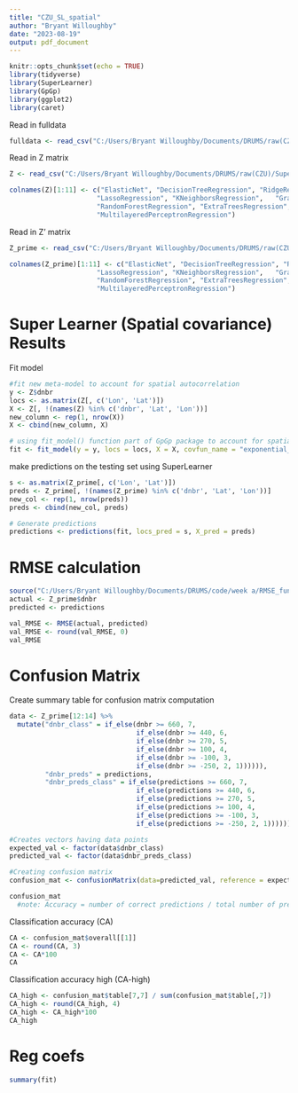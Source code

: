 ---
title: "CZU_SL_spatial"
author: "Bryant Willoughby"
date: "2023-08-19"
output: pdf_document
---

```{r setup, include=FALSE}
knitr::opts_chunk$set(echo = TRUE)
library(tidyverse)
library(SuperLearner)
library(GpGp)
library(ggplot2)
library(caret)
```

Read in fulldata
```{r}
fulldata <- read_csv("C:/Users/Bryant Willoughby/Documents/DRUMS/raw(CZU)/Final data sets/prefire_czu_grouped_standard_finaldata.csv")
```

Read in Z matrix 
```{r} 
Z <- read_csv("C:/Users/Bryant Willoughby/Documents/DRUMS/raw(CZU)/SuperLearner/CZU_NEW_meta_data.csv")

colnames(Z)[1:11] <- c("ElasticNet", "DecisionTreeRegression", "RidgeRegression", 
                      "LassoRegression", "KNeighborsRegression",   "GradientBoostingRegression", "XGBoostRegression", "BaggingRegression", 
                      "RandomForestRegression", "ExtraTreesRegression", 
                      "MultilayeredPerceptronRegression")

```

Read in Z' matrix
```{r}
Z_prime <- read_csv("C:/Users/Bryant Willoughby/Documents/DRUMS/raw(CZU)/SuperLearner/CZU_NEW_predicted_fitted_values.csv")

colnames(Z_prime)[1:11] <- c("ElasticNet", "DecisionTreeRegression", "RidgeRegression", 
                      "LassoRegression", "KNeighborsRegression",   "GradientBoostingRegression", "XGBoostRegression", "BaggingRegression", 
                      "RandomForestRegression", "ExtraTreesRegression", 
                      "MultilayeredPerceptronRegression")

```


# Super Learner (Spatial covariance) Results 

Fit model 
```{r}
#fit new meta-model to account for spatial autocorrelation
y <- Z$dnbr
locs <- as.matrix(Z[, c('Lon', 'Lat')])
X <- Z[, !(names(Z) %in% c('dnbr', 'Lat', 'Lon'))]
new_column <- rep(1, nrow(X))
X <- cbind(new_column, X)

# using fit_model() function part of GpGp package to account for spatial correlation
fit <- fit_model(y = y, locs = locs, X = X, covfun_name = "exponential_isotropic", silent = T)

```


make predictions on the testing set using SuperLearner
```{r}
s <- as.matrix(Z_prime[, c('Lon', 'Lat')])
preds <- Z_prime[, !(names(Z_prime) %in% c('dnbr', 'Lat', 'Lon'))]
new_col <- rep(1, nrow(preds))
preds <- cbind(new_col, preds)

# Generate predictions
predictions <- predictions(fit, locs_pred = s, X_pred = preds)

```

# RMSE calculation
```{r}
source("C:/Users/Bryant Willoughby/Documents/DRUMS/code/week a/RMSE_function.R")
actual <- Z_prime$dnbr
predicted <- predictions

val_RMSE <- RMSE(actual, predicted)
val_RMSE <- round(val_RMSE, 0)
val_RMSE
```


# Confusion Matrix

Create summary table for confusion matrix computation
```{r}
data <- Z_prime[12:14] %>%
  mutate("dnbr_class" = if_else(dnbr >= 660, 7, 
                                if_else(dnbr >= 440, 6, 
                                if_else(dnbr >= 270, 5,
                                if_else(dnbr >= 100, 4,
                                if_else(dnbr >= -100, 3, 
                                if_else(dnbr >= -250, 2, 1)))))), 
         "dnbr_preds" = predictions, 
         "dnbr_preds_class" = if_else(predictions >= 660, 7, 
                                if_else(predictions >= 440, 6, 
                                if_else(predictions >= 270, 5,
                                if_else(predictions >= 100, 4,
                                if_else(predictions >= -100, 3, 
                                if_else(predictions >= -250, 2, 1)))))))

```


```{r}
#Creates vectors having data points
expected_val <- factor(data$dnbr_class)
predicted_val <- factor(data$dnbr_preds_class)

#Creating confusion matrix
confusion_mat <- confusionMatrix(data=predicted_val, reference = expected_val)

confusion_mat
  #note: Accuracy = number of correct predictions / total number of predictions
```

Classification accuracy (CA)
```{r}
CA <- confusion_mat$overall[[1]]
CA <- round(CA, 3)
CA <- CA*100
CA
```

Classification accuracy high (CA-high)
```{r}
CA_high <- confusion_mat$table[7,7] / sum(confusion_mat$table[,7])
CA_high <- round(CA_high, 4)
CA_high <- CA_high*100
CA_high
```


# Reg coefs 
```{r}
summary(fit)
```









